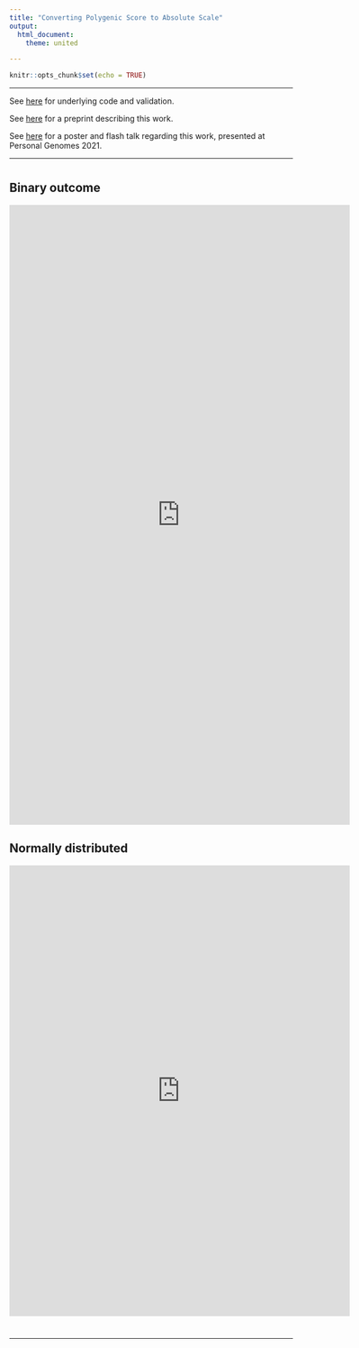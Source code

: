 ```yaml
---
title: "Converting Polygenic Score to Absolute Scale"
output:
  html_document:
    theme: united

---
```


```r
knitr::opts_chunk$set(echo = TRUE)
```

***

See [here](Absolute_Conversion.html#11_describe_conversion) for underlying code and validation.

See [here](https://www.medrxiv.org/content/10.1101/2021.04.16.21255481v1) for a preprint describing this work.

See [here](personal_genome_2021.html) for a poster and flash talk regarding this work, presented at Personal Genomes 2021.

***

# {.tabset}

## Binary outcome

<iframe height="1100" width="120%" frameborder="no" src="https://opain.shinyapps.io/risk_visualiser/"> </iframe>

## Normally distributed

<iframe height="800" width="120%" frameborder="no" src="https://opain.shinyapps.io/trait_visualiser/"> </iframe>

# {-}

***

